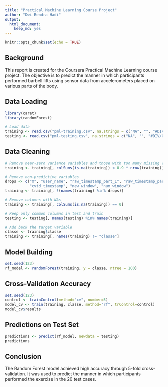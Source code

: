 ```yaml
---
title: "Practical Machine Learning Course Project"
author: "Dwi Rendra Hadi"
output:
  html_document:
    keep_md: yes
---
```


```r
knitr::opts_chunk$set(echo = TRUE)
```

## Background

This report is created for the Coursera Practical Machine Learning course project. The objective is to predict the manner in which participants performed barbell lifts using sensor data from accelerometers placed on various parts of the body.

## Data Loading

```r
library(caret)
library(randomForest)

# Load data
training <- read.csv("pml-training.csv", na.strings = c("NA", "", "#DIV/0!"))
testing <- read.csv("pml-testing.csv", na.strings = c("NA", "", "#DIV/0!"))
```

## Data Cleaning

```r
# Remove near-zero variance variables and those with too many missing values
training <- training[, colSums(is.na(training)) < 0.9 * nrow(training)]

# Remove non-predictive variables
drops <- c("X", "user_name", "raw_timestamp_part_1", "raw_timestamp_part_2", 
           "cvtd_timestamp", "new_window", "num_window")
training <- training[, !(names(training) %in% drops)]

# Remove columns with NAs
training <- training[, colSums(is.na(training)) == 0]

# Keep only common columns in test and train
testing <- testing[, names(testing) %in% names(training)]

# Add back the target variable
classe <- training$classe
training <- training[, names(training) != "classe"]
```

## Model Building

```r
set.seed(123)
rf_model <- randomForest(training, y = classe, ntree = 100)
```

## Cross-Validation Accuracy

```r
set.seed(123)
control <- trainControl(method="cv", number=5)
model_cv <- train(training, classe, method="rf", trControl=control)
model_cv$results
```

## Predictions on Test Set

```r
predictions <- predict(rf_model, newdata = testing)
predictions
```

## Conclusion

The Random Forest model achieved high accuracy through 5-fold cross-validation. It was used to predict the manner in which participants performed the exercise in the 20 test cases.
